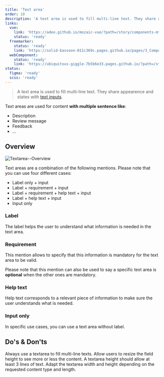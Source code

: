```yaml
---
title: 'Text area'
order: 10
description: 'A text area is used to fill multi-line text. They share appearence and states with text inputs'
links:
  vue:
    link: 'https://adeo.github.io/mozaic-vue/?path=/story/components-mtextarea'
    status: 'ready'
  freemarker:
    status: 'ready'
    link: 'https://solid-bassoon-011c369c.pages.github.io/pages/3_Components/form/textarea/'
  webComponent:
    status: 'ready'
    link: 'https://ubiquitous-giggle-7b5b6e33.pages.github.io/?path=/story/components-textarea'
status:
  figma: 'ready'
  scss: 'ready'
---
```


> A text area is used to fill multi-line text. They share appearence and states with [text inputs](/Components/TextInput/).

<Preview path="textarea-full" nude />

Text areas are used for content **with multiple sentence like**:

- Description
- Review message
- Feedback
- ...

## Overview

![Textarea--Overview](Textarea--Overview.png)

Text areas are a combination of the following mentions. Please note that you can use four different cases:

- Label only + input
- Label + requirement + input
- Label + requirement + help text + input
- Label + help text + input
- Input only

### Label

The label helps the user to understand what information is needed in the text area.

<Preview path="default" nude />

### Requirement

This mention allows to specify that this information is mandatory for the text area to be valid.

<Highlight theme="tips">

Please note that this mention can also be used to say a specific text area is **optional** when the other ones are mandatory.

</Highlight>

<Preview path="requirement" nude />

### Help text

Help text corresponds to a relevant piece of information to make sure the user understands what is needed.

<Preview path="help-text" nude />

### Input only

In specific use cases, you can use a text area without label.

<Preview path="single" nude />

## Do's & Don'ts

<HintItem>Always use a textarea to fill multi-line texts.</HintItem>
<HintItem>
  Allow users to resize the field height to see more or less the content.
</HintItem>
<HintItem>A textarea height should allow at least 3 lines of text.</HintItem>
<HintItem>
  Adapt the textarea width and height depending on the requested content type
  and length.
</HintItem>
